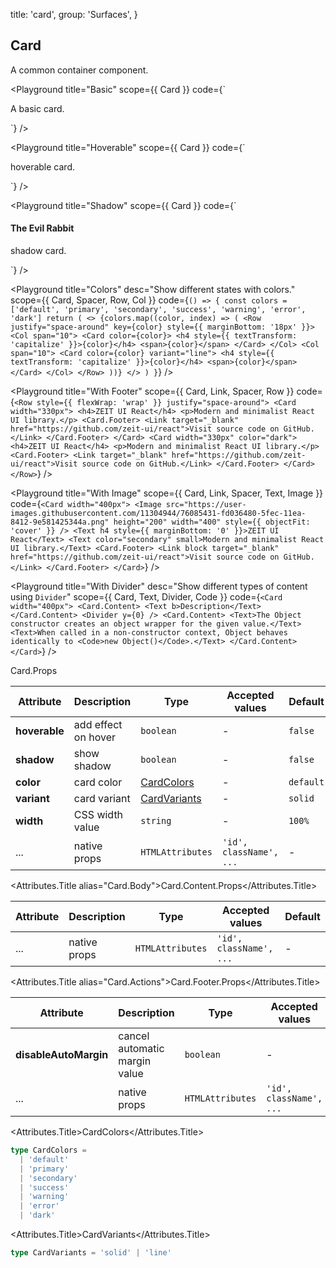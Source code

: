 
  title: 'card',
  group: 'Surfaces',
}

## Card

A common container component.

<Playground
  title="Basic"
  scope={{ Card }}
  code={`
<Card>
  <p>A basic card.</p>
</Card>
`}
/>

<Playground
  title="Hoverable"
  scope={{ Card }}
  code={`
<Card hoverable>
  <p>hoverable card.</p>
</Card>
`}
/>

<Playground
  title="Shadow"
  scope={{ Card }}
  code={`
<Card shadow>
  <h4>The Evil Rabbit</h4>
  <p>shadow card.</p>
</Card>
`}
/>

<Playground
  title="Colors"
  desc="Show different states with colors."
  scope={{ Card, Spacer, Row, Col }}
  code={`
() => {
  const colors = ['default', 'primary', 'secondary', 'success', 'warning', 'error', 'dark']
  return (
    <>
      {colors.map((color, index) => (
        <Row justify="space-around" key={color} style={{ marginBottom: '18px' }}>
          <Col span="10">
            <Card color={color}>
              <h4 style={{ textTransform: 'capitalize' }}>{color}</h4>
              <span>{color}</span>
            </Card>
          </Col>
          <Col span="10">
            <Card color={color} variant="line">
              <h4 style={{ textTransform: 'capitalize' }}>{color}</h4>
              <span>{color}</span>
            </Card>
          </Col>
        </Row>
      ))}
    </>
  )
}
`}
/>

<Playground
  title="With Footer"
  scope={{ Card, Link, Spacer, Row }}
  code={`
<Row style={{ flexWrap: 'wrap' }} justify="space-around">
  <Card width="330px">
    <h4>ZEIT UI React</h4>
    <p>Modern and minimalist React UI library.</p>
    <Card.Footer>
      <Link target="_blank" href="https://github.com/zeit-ui/react">Visit source code on GitHub.</Link>
    </Card.Footer>
  </Card>
  <Card width="330px" color="dark">
    <h4>ZEIT UI React</h4>
    <p>Modern and minimalist React UI library.</p>
    <Card.Footer>
      <Link target="_blank" href="https://github.com/zeit-ui/react">Visit source code on GitHub.</Link>
    </Card.Footer>
  </Card>
</Row>
`}
/>

<Playground
  title="With Image"
  scope={{ Card, Link, Spacer, Text, Image }}
  code={`
<Card width="400px">
  <Image src="https://user-images.githubusercontent.com/11304944/76085431-fd036480-5fec-11ea-8412-9e581425344a.png"
    height="200" width="400" style={{ objectFit: 'cover' }} />
  <Text h4 style={{ marginBottom: '0' }}>ZEIT UI React</Text>
  <Text color="secondary" small>Modern and minimalist React UI library.</Text>
  <Card.Footer>
    <Link block target="_blank" href="https://github.com/zeit-ui/react">Visit source code on GitHub.</Link>
  </Card.Footer>
</Card>
`}
/>

<Playground
  title="With Divider"
  desc="Show different types of content using `Divider`"
  scope={{ Card, Text, Divider, Code }}
  code={`
<Card width="400px">
  <Card.Content>
    <Text b>Description</Text>
  </Card.Content>
  <Divider y={0} />
  <Card.Content>
    <Text>The Object constructor creates an object wrapper for the given value.</Text>
    <Text>When called in a non-constructor context, Object behaves identically to <Code>new Object()</Code>.</Text>
  </Card.Content>
</Card>
`}
/>

<Attributes edit="/pages/en-us/components/card.mdx">
<Attributes.Title>Card.Props</Attributes.Title>

| Attribute     | Description         | Type                          | Accepted values         | Default   |
| ------------- | ------------------- | ----------------------------- | ----------------------- | --------- |
| **hoverable** | add effect on hover | `boolean`                     | -                       | `false`   |
| **shadow**    | show shadow         | `boolean`                     | -                       | `false`   |
| **color**     | card color          | [CardColors](#cardcolors)     | -                       | `default` |
| **variant**   | card variant        | [CardVariants](#cardvariants) | -                       | `solid`   |
| **width**     | CSS width value     | `string`                      | -                       | `100%`    |
| ...           | native props        | `HTMLAttributes`              | `'id', className', ...` | -         |

<Attributes.Title alias="Card.Body">Card.Content.Props</Attributes.Title>

| Attribute | Description  | Type             | Accepted values         | Default |
| --------- | ------------ | ---------------- | ----------------------- | ------- |
| ...       | native props | `HTMLAttributes` | `'id', className', ...` | -       |

<Attributes.Title alias="Card.Actions">Card.Footer.Props</Attributes.Title>

| Attribute             | Description                   | Type             | Accepted values         | Default |
| --------------------- | ----------------------------- | ---------------- | ----------------------- | ------- |
| **disableAutoMargin** | cancel automatic margin value | `boolean`        | -                       | `false` |
| ...                   | native props                  | `HTMLAttributes` | `'id', className', ...` | -       |

<Attributes.Title>CardColors</Attributes.Title>

```ts
type CardColors =
  | 'default'
  | 'primary'
  | 'secondary'
  | 'success'
  | 'warning'
  | 'error'
  | 'dark'
```

<Attributes.Title>CardVariants</Attributes.Title>

```ts
type CardVariants = 'solid' | 'line'
```

</Attributes>

